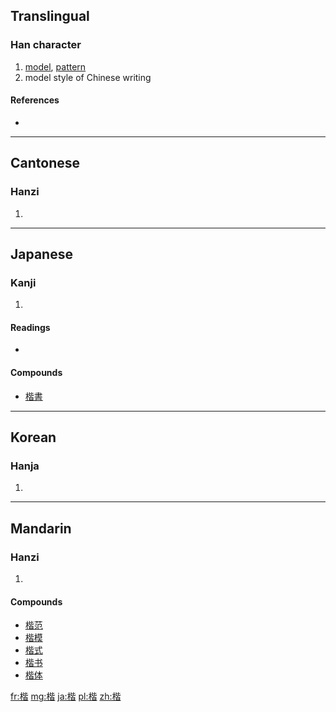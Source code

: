 ==Translingual==

===Han character===
{{Han char|rn=75|rad=木|as=09|sn=13|four=4196<sub>1</sub>|canj=木心心日 (DPPA)}}

# [[model]], [[pattern]]
# model style of Chinese writing

====References====
* {{Han ref|kx=0542.050|dkj=15185|dj=0930.010|hdz=21246.130|uh=6977|ud=26999|bh=B7A2|bd=47010}}

----

==Cantonese==

===Hanzi===
{{yue-hanzi|jyut=|y=gaai1, kaai2}}

# {{defn|Cantonese|sort=木09}}

----

==Japanese==

===Kanji===
{{ja-kanji|grade=|rs=木09}}

# {{defn|Japanese|sort=木09}}

====Readings====
* {{ja-readings|on=[[かい]] (kai)|kun=[[かた]] (kata), [[のっとる]] (nottoru), [[ただしい]] (tadashii)}}

====Compounds====
* [[楷書]]

----

==Korean==

===Hanja===
{{ko-hanja|hangeul=해|eumhun=|rv=hae|mr=hae|y=hay}}

# {{defn|Korean|sort=木09}}

----

==Mandarin==

===Hanzi===
{{cmn-hanzi|pin=[[jiē]] ([[jie1]]), [[kǎi]] ([[kai3]])|wg=k'ai<sup>3</sup>}}

# {{defn|Mandarin|sort=木09}}

====Compounds====
* [[楷范]]
* [[楷模]]
* [[楷式]]
* [[楷书]]
* [[楷体]]

[[fr:楷]]
[[mg:楷]]
[[ja:楷]]
[[pl:楷]]
[[zh:楷]]